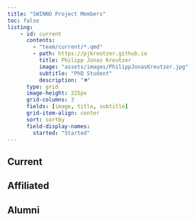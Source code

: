 ```yaml
---
title: "SWINNO Project Members"
toc: false
listing:
    - id: current
      contents: 
        - "team/current/*.qmd"
        - path: https://pjkreutzer.github.io
          title: Philipp Jonas Kreutzer
          image: "assets/images/PhilippJonasKreutzer.jpg"
          subtitle: "PhD Student"
          description: "🡽"
      type: grid
      image-height: 225px
      grid-columns: 3
      fields: [image, title, subtitle]
      grid-item-align: center
      sort: sortby
      field-display-names:
        started: "Started"
---
```



## Current

:::{#current}
:::

## Affiliated
:::{#affiliated}
:::

## Alumni

:::{#alumni}
:::